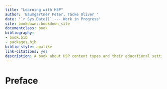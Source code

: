 ```yaml
--- 
title: "Learning with H5P"
author: 'Baumgartner Peter, Tacke Oliver '
date: '`r Sys.Date()` --- Work in Progress'
site: bookdown::bookdown_site
documentclass: book
bibliography:
- book.bib
- packages.bib
biblio-style: apalike
link-citations: yes
description: A book about H5P content types and their educational settings.
---
```


# Preface {-}
